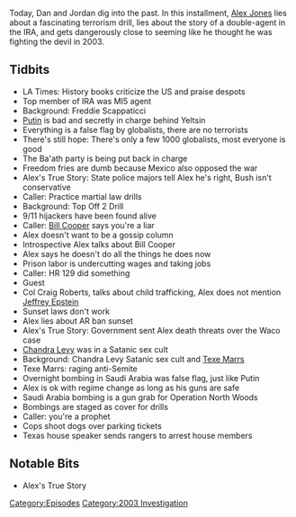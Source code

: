 {{DEFAULTSORT:
    #_EPISODE_0560:May 12-13, 2003
}}{{Episode
    | title             = May 12-13, 2003
    | caption           = Listen to this episode on [https://knowledgefight.libsyn.com/560-may-12-13-2003 Libsyn] [https://open.spotify.com/episode/2KG9KTDlDOf2MYHzLRbNQL Spotify], Read the [[Transcript/560: May 12-13, 2003|Unofficial Transcript]], View discussion on [https://reddit.com/njrpbv Reddit]
    | episodeNumber     = 560
    | length            = 01:42:19
    | airDate           = May 23, 2021
    | coverageStartDate = May 12, 2003
    | coverageEndDate   = May 13, 2003
    | episodeType       = [[:Category:2003 Investigation|2003 Investigation]]
    | appearance        = [[Freddie Scappaticci]], [[Vladimir Putin]], [[Boris Yeltsin]], [[Bill Cooper]], [[Craig Roberts]], [[Chandra Levy]], [[Texe Marrs]]
    | previousEpisode   = [[559: Noam Man's Land]]
    | nextEpisode       = [[561: Jordan Takes The Wheel 6]]
}}

{{Stub}}

Today, Dan and Jordan dig into the past. In this installment, [[Alex Jones]] lies about a fascinating terrorism drill, lies about the story of a double-agent in the IRA, and gets dangerously close to seeming like he thought he was fighting the devil in 2003.

==Tidbits==

*LA Times: History books criticize the US and praise despots
*Top member of IRA was MI5 agent
*Background: Freddie Scappaticci
*[[Vladimir Putin|Putin]] is bad and secretly in charge behind Yeltsin
*Everything is a false flag by globalists, there are no terrorists
*There's still hope: There's only a few 1000 globalists, most everyone is good
*The Ba'ath party is being put back in charge
*Freedom fries are dumb because Mexico also opposed the war
*Alex's True Story: State police majors tell Alex he's right, Bush isn't conservative
*Caller: Practice martial law drills
*Background: Top Off 2 Drill
*9/11 hijackers have been found alive
*Caller: [[Bill Cooper]] says you're a liar
*Alex doesn't want to be a gossip column
*Introspective Alex talks about Bill Cooper
*Alex says he doesn't do all the things he does now
*Prison labor is undercutting wages and taking jobs
*Caller: HR 129 did something
*Guest
*Col Craig Roberts, talks about child trafficking, Alex does not mention [[Jeffrey Epstein]]
*Sunset laws don't work
*Alex lies about AR ban sunset
*Alex's True Story: Government sent Alex death threats over the Waco case
*[[Chandra Levy]] was in a Satanic sex cult
*Background: Chandra Levy Satanic sex cult and [[Texe Marrs]]
*Texe Marrs: raging anti-Semite
*Overnight bombing in Saudi Arabia was false flag, just like Putin
*Alex is ok with regime change as long as his guns are safe
*Saudi Arabia bombing is a gun grab for Operation North Woods
*Bombings are staged as cover for drills
*Caller: you're a prophet
*Cops shoot dogs over parking tickets
*Texas house speaker sends rangers to arrest house members

==Notable Bits==

*Alex's True Story

[[Category:Episodes]]
[[Category:2003 Investigation]]
